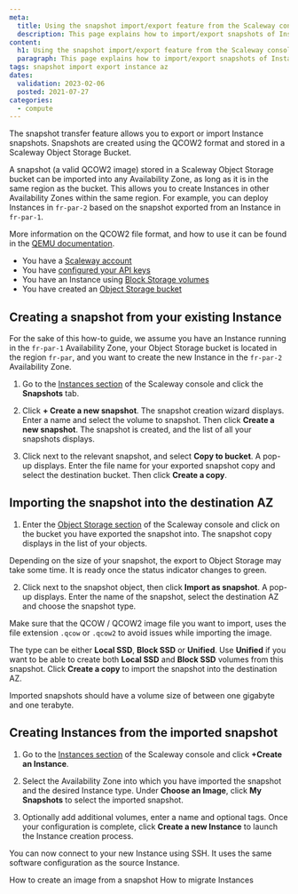 ```yaml
---
meta:
  title: Using the snapshot import/export feature from the Scaleway console
  description: This page explains how to import/export snapshots of Instances using the Scaleway console
content:
  h1: Using the snapshot import/export feature from the Scaleway console
  paragraph: This page explains how to import/export snapshots of Instances using the Scaleway console
tags: snapshot import export instance az
dates:
  validation: 2023-02-06
  posted: 2021-07-27
categories:
  - compute
---
```


The snapshot transfer feature allows you to export or import Instance snapshots. Snapshots are created using the QCOW2 format and stored in a Scaleway Object Storage Bucket.

A snapshot (a valid QCOW2 image) stored in a Scaleway Object Storage bucket can be imported into any Availability Zone, as long as it is in the same region as the bucket. This allows you to create Instances in other Availability Zones within the same region. For example, you can deploy Instances in `fr-par-2` based on the snapshot exported from an Instance in `fr-par-1`.

More information on the QCOW2 file format, and how to use it can be found in the [QEMU documentation](https://www.qemu.org/docs/master/system/images.html#cmdoption-image-formats-arg-qcow2).

<Macro id="iam-requirements" />

<Message type="requirement">

  - You have a [Scaleway account](/console/my-account/how-to/create-an-account/)
  - You have [configured your API keys](/console/my-project/how-to/generate-api-key/)
  - You have an Instance using [Block Storage volumes](/storage/block/how-to/create-a-volume)
  - You have created an [Object Storage bucket](/storage/object/how-to/create-a-bucket)

</Message>

## Creating a snapshot from your existing Instance

<Message type="note">

For the sake of this how-to guide, we assume you have an Instance running in the `fr-par-1` Availability Zone, your Object Storage bucket is located in the region `fr-par`, and you want to create the new Instance in the `fr-par-2` Availability Zone.

</Message>

1. Go to the [Instances section](https://console.scaleway.com/instance/servers) of the Scaleway console and click the **Snapshots** tab. 

2. Click **+ Create a new snapshot**. The snapshot creation wizard displays. Enter a name and select the volume to snapshot. Then click **Create a new snapshot**. The snapshot is created, and the list of all your snapshots displays.

3. Click <Icon name="more" /> next to the relevant snapshot, and select **Copy to bucket**. A pop-up displays. Enter the file name for your exported snapshot copy and select the destination bucket. Then click **Create a copy**.

    <Lightbox src="scaleway-snapshot-copy.webp" alt="" /> 


## Importing the snapshot into the destination AZ

1. Enter the [Object Storage section](https://console.scaleway.com/object-storage/buckets) of the Scaleway console and click on the bucket you have exported the snapshot into. The snapshot copy displays in the list of your objects.

  <Lightbox src="scaleway-snapshot-bucket.webp" alt="" />

  <Message type="note">

  Depending on the size of your snapshot, the export to Object Storage may take some time. It is ready once the status indicator changes to green. 

  </Message>

2. Click <Icon name="more" /> next to the snapshot object, then click **Import as snapshot**. A pop-up displays. Enter the name of the snapshot, select the destination AZ and choose the snapshot type.

  <Message type="important">

  Make sure that the QCOW / QCOW2 image file you want to import, uses the file extension `.qcow` or `.qcow2` to avoid issues while importing the image.

  </Message>

  The type can be either **Local SSD**, **Block SSD** or **Unified**. Use **Unified** if you want to be able to create both **Local SSD** and **Block SSD** volumes from this snapshot. Click **Create a copy** to import the snapshot into the destination AZ.

  <Lightbox src="scaleway-snapshot-import.webp" alt="" />

  <Message type="important">

  Imported snapshots should have a volume size of between one gigabyte and one terabyte.

  </Message>


## Creating Instances from the imported snapshot

1. Go to the [Instances section](https://console.scaleway.com/instance/servers) of the Scaleway console and click **+Create an Instance**.

2. Select the Availability Zone into which you have imported the snapshot and the desired Instance type. Under **Choose an Image**, click **My Snapshots** to select the imported snapshot.

  <Lightbox src="scaleway-snapshot-imported.webp" alt="" />

3. Optionally add additional volumes, enter a name and optional tags. Once your configuration is complete, click **Create a new Instance** to launch the Instance creation process.

You can now connect to your new Instance using SSH. It uses the same software configuration as the source Instance.

<Navigation title="See Also">
  <PreviousButton to="/compute/instances/how-to/create-image-from-snapshot/">How to create an image from a snapshot</PreviousButton>
  <NextButton to="/compute/instances/how-to/migrate-instances/">How to migrate Instances</NextButton>
</Navigation>
